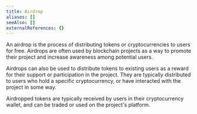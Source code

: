 ```yaml
---
title: Airdrop
aliases: []
seeAlso: []
externalReferences: {}
---
```




An airdrop is the process of distributing tokens or cryptocurrencies to users for free. Airdrops are often used by blockchain projects as a way to promote their project and increase awareness among potential users.&#x20;

Airdrops can also be used to distribute tokens to existing users as a reward for their support or participation in the project. They are typically distributed to users who hold a specific cryptocurrency, or have interacted with the project in some way.&#x20;

Airdropped tokens are typically received by users in their cryptocurrency wallet, and can be traded or used on the project's platform.
